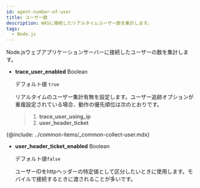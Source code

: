 ```yaml
---
id: agent-number-of-user
title: ユーザー数
description: WASに接続したリアルタイムユーザー数を集計します。
tags:
  - Node.js
---
```


Node.jsウェブアプリケーションサーバーに接続したユーザーの数を集計します。

-   **trace_user_enabled** <span class='type'>Boolean</span>

    デフォルト値 `true`

    リアルタイムのユーザー集計有無を設定します。ユーザー追跡オプションが重複設定されている場合、動作の優先順位は次のとおりです。

    > 1.  **trace_user_using_ip**
    > 2.  **user_header_ticket**

{@include: ../common-items/_common-collect-user.mdx} 

-   **user_header_ticket_enabled** <span class='type'>Boolean</span>

    デフォルト値`false`

    ユーザーIDをhttpヘッダーの特定値として区分したいときに使用します。モバイルで接続するときに渡されることが多いです。
